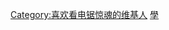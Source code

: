 {{Userbox
  |border-c =#808080
  |border-s = 1
  |id-c     = #FFFFFF
  |id-fc    =#F18D00
  |id-s     = 12
  |info-c   =#808080
  |info-s   = 10
  |info-fc  =white
  |id       =<!--不是使用在条目中的非自由版权图像，根据[[Wikipedia:合理使用]]，不能在非条目名字空间展示：Saw poster.JPG-->SAW
  |info     =这个用戶喜欢看《'''[[恐懼鬥室]]'''》系列。
}}
[[Category:喜欢看电锯惊魂的维基人]]
<noinclude>[[Category:用戶框模板|學]]</noinclude>
